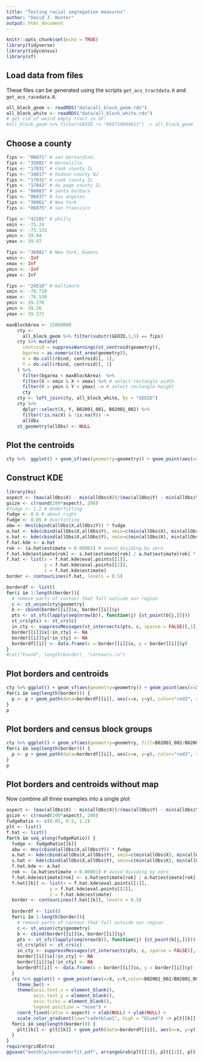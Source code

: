 ```yaml
---
title: "Testing racial segregation measures"
author: "David J. Hunter"
output: html_document
---
```


```r
knitr::opts_chunk$set(echo = TRUE)
library(tidyverse)
library(tidycensus)
library(sf)
```


## Load data from files

These files can be generated using the scripts `get_acs_tractdata.R` and `get_acs_racedata.R`.

```r
all_block_geom <- readRDS("data/all_block_geom.rds") 
all_block_white <- readRDS("data/all_block_white.rds")
# get rid of weird empty tract in SF:
#all_block_geom %>% filter(GEOID != "060759804011") -> all_block_geom
```

## Choose a county

```r
fips <- "06071" # san bernardino
fips <- "35001" # bernalillo
fips <- "17031" # cook county IL
fips <- "34017" # hudson county NJ
fips <- "17031" # cook county IL
fips <- "17043" # du page county IL
fips <- "06083" # santa barbara
fips <- "06037" # los angeles
fips <- "36061" # New York
fips <- "06075" # san fransisco

fips <- "42101" # philly
xmin <- -75.24
xmax <- -75.133
ymin <- 39.94
ymax <- 39.97

fips <- "36081" # New York, Queens
xmin <- -Inf
xmax <- Inf
ymin <- -Inf
ymax <- Inf

fips <- "24510" # baltimore
xmin <- -76.710
xmax <- -76.530
ymin <- 39.278
ymin <- 39.26
ymax <- 39.371

maxBlockArea <- 15000000
    cty <- 
      all_block_geom %>% filter(substr(GEOID,1,5) == fips)
    cty %>% mutate(
      centroid = suppressWarnings(st_centroid(geometry)),
      bgarea = as.numeric(st_area(geometry)),
      X = do.call(rbind, centroid)[, 1],
      Y = do.call(rbind, centroid)[, 2]
    ) %>%
      filter(bgarea < maxBlockArea)  %>%
      filter(X > xmin & X < xmax) %>% # select rectangle width
      filter(Y > ymin & Y < ymax) -> # select rectangle height
      cty
    cty <- left_join(cty, all_block_white, by = "GEOID")
    cty %>% 
      dplyr::select(X, Y, B02001_001, B02001_002) %>% 
      filter(!is.na(X) & !is.na(Y)) ->
      allObs
    st_geometry(allObs) <- NULL
```

## Plot the centroids

```r
cty %>%  ggplot() + geom_sf(aes(geometry=geometry)) + geom_point(aes(x=X, y=Y,color=B02001_002/B02001_001))
```

## Construct KDE 

```r
library(ks)
aspect <- (max(allObs$X) - min(allObs$X))/(max(allObs$Y) - min(allObs$Y))
gsize <- c(round(200*aspect), 200)
#fudge <- 1.2 # Underfitting
fudge <- 0.6 # about right 
fudge <- 0.05 # Overfitting
abw <- Hns(cbind(allObs$X,allObs$Y)) * fudge
a.hat <- kde(cbind(allObs$X,allObs$Y), xmin=c(min(allObs$X), min(allObs$Y)), xmax=c(max(allObs$X), max(allObs$Y)), H = abw, gridsize = gsize, w = allObs$B02001_001)
s.hat <- kde(cbind(allObs$X,allObs$Y), xmin=c(min(allObs$X), min(allObs$Y)), xmax=c(max(allObs$X), max(allObs$Y)), H = abw, gridsize = gsize, w = allObs$B02001_002)
f.hat.kde <- a.hat
rok <- (a.hat$estimate > 0.00001) # avoid dividing by zero
f.hat.kde$estimate[rok] <- s.hat$estimate[rok] / a.hat$estimate[rok] * sum(allObs$B02001_002) / sum(allObs$B02001_001)
f.hat <- list(x = f.hat.kde$eval.points[[1]],
              y = f.hat.kde$eval.points[[2]],
              z = f.hat.kde$estimate)
border <- contourLines(f.hat, levels = 0.5)

borderdf <- list()
for(i in 1:length(border)){
  # remove parts of contour that fall outside our region
  c <- st_union(cty$geometry)
  b <- cbind(border[[i]]$x, border[[i]]$y)
  pts <- st_sfc(lapply(seq(nrow(b)), function(j) {st_point(b[j,])}))
  st_crs(pts) <- st_crs(c)
  in_cty <- suppressMessages(st_intersects(pts, c, sparse = FALSE)[,1])
  border[[i]]$x[!in_cty] <- NA
  border[[i]]$y[!in_cty] <- NA
  borderdf[[i]] <- data.frame(x = border[[i]]$x, y = border[[i]]$y)
}
#cat("Found", length(border), "contours.\n")
```


## Plot borders and centroids

```r
cty %>% ggplot() + geom_sf(aes(geometry=geometry)) + geom_point(aes(x=X, y=Y,color=B02001_002/B02001_001)) -> p
for(i in seq(length(border))) {
  p <- p + geom_path(data=borderdf[[i]], aes(x=x, y=y), color="red3", size=1.5) 
}
p
```

## Plot borders and census block groups

```r
cty %>% ggplot() + geom_sf(aes(geometry=geometry, fill=B02001_002/B02001_001)) -> p
for(i in seq(length(border))) {
  p <- p + geom_path(data=borderdf[[i]], aes(x=x, y=y), color="red3", size=1) 
}
p
```

## Plot borders and centroids without map

Now combine all three examples into a single plot

```r
aspect <- (max(allObs$X) - min(allObs$X))/(max(allObs$Y) - min(allObs$Y))
gsize <- c(round(200*aspect), 200)
fudgeRatio <- c(0.05, 0.5, 1.2)
plt <- list()
f.hat <- list()
for(k in seq_along(fudgeRatio)) {
  fudge <- fudgeRatio[[k]]
  abw <- Hns(cbind(allObs$X,allObs$Y)) * fudge
  a.hat <- kde(cbind(allObs$X,allObs$Y), xmin=c(min(allObs$X), min(allObs$Y)), xmax=c(max(allObs$X), max(allObs$Y)), H = abw, gridsize = gsize, w = allObs$B02001_001)
  s.hat <- kde(cbind(allObs$X,allObs$Y), xmin=c(min(allObs$X), min(allObs$Y)), xmax=c(max(allObs$X), max(allObs$Y)), H = abw, gridsize = gsize, w = allObs$B02001_002)
  f.hat.kde <- a.hat
  rok <- (a.hat$estimate > 0.00001) # avoid dividing by zero
  f.hat.kde$estimate[rok] <- s.hat$estimate[rok] / a.hat$estimate[rok] * sum(allObs$B02001_002) / sum(allObs$B02001_001)
  f.hat[[k]] <- list(x = f.hat.kde$eval.points[[1]],
                y = f.hat.kde$eval.points[[2]],
                z = f.hat.kde$estimate)
  border <- contourLines(f.hat[[k]], levels = 0.5)
  
  borderdf <- list()
  for(i in 1:length(border)){
    # remove parts of contour that fall outside our region
    c <- st_union(cty$geometry)
    b <- cbind(border[[i]]$x, border[[i]]$y)
    pts <- st_sfc(lapply(seq(nrow(b)), function(j) {st_point(b[j,])}))
    st_crs(pts) <- st_crs(c)
    in_cty <- suppressMessages(st_intersects(pts, c, sparse = FALSE)[,1])
    border[[i]]$x[!in_cty] <- NA
    border[[i]]$y[!in_cty] <- NA
    borderdf[[i]] <- data.frame(x = border[[i]]$x, y = border[[i]]$y)
  }
  cty %>% ggplot() + geom_point(aes(x=X, y=Y,color=B02001_002/B02001_001), size=0.6) +
    theme_bw() + 
    theme(axis.text.x = element_blank(),
          axis.text.y = element_blank(),
          axis.ticks = element_blank(),
          legend.position = "none") + 
    coord_fixed(ratio = aspect) + xlab(NULL) + ylab(NULL) +
    scale_color_gradient(low="cadetblue1", high = "blue4") -> plt[[k]]
  for(i in seq(length(border))) {
    plt[[k]] <- plt[[k]] + geom_path(data=borderdf[[i]], aes(x=x, y=y), color="red3", size=0.6) 
  }
}
require(gridExtra)
ggsave("monthly/overunderfit.pdf", arrangeGrob(plt[[1]], plt[[2]], plt[[3]], ncol=3), width = 5, height = 1.7, units = "in")
```

